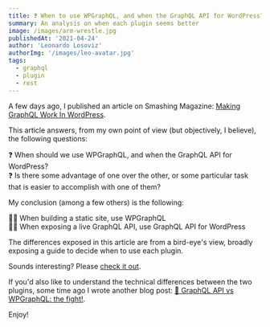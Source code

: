 ```yaml
---
title: ❓ When to use WPGraphQL, and when the GraphQL API for WordPress?
summary: An analysis on when each plugin seems better
image: /images/arm-wrestle.jpg
publishedAt: '2021-04-24'
author: 'Leonardo Losoviz'
authorImg: '/images/leo-avatar.jpg'
tags:
  - graphql
  - plugin
  - rest
---
```


A few days ago, I published an article on Smashing Magazine: [Making GraphQL Work In WordPress](https://www.smashingmagazine.com/2021/04/making-graphql-work-in-wordpress/).

This article answers, from my own point of view (but objectively, I believe), the following questions:

❓ When should we use WPGraphQL, and when the GraphQL API for WordPress?<br/>
❓ Is there some advantage of one over the other, or some particular task that is easier to accomplish with one of them?

My conclusion (among a few others) is the following:

🤜🏽 When building a static site, use WPGraphQL<br/>
🤜🏽 When exposing a live GraphQL API, use GraphQL API for WordPress

The differences exposed in this article are from a bird-eye's view, broadly exposing a guide to decide when to use each plugin.

Sounds interesting? Please [check it out](https://www.smashingmagazine.com/2021/04/making-graphql-work-in-wordpress/).

If you'd also like to understand the technical differences between the two plugins, some time ago I wrote another blog post: [🥊 GraphQL API vs WPGraphQL: the fight!](https://gatographql.com/blog/graphql-api-vs-wpgraphql-the-fight/).

Enjoy!